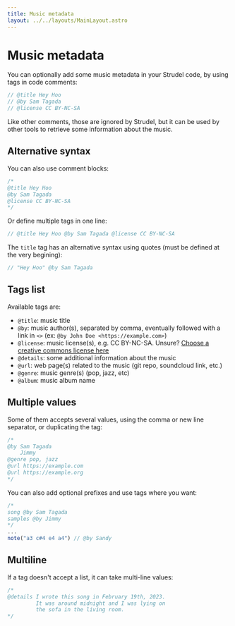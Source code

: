 ```yaml
---
title: Music metadata
layout: ../../layouts/MainLayout.astro
---
```



# Music metadata

You can optionally add some music metadata in your Strudel code, by using tags in code comments:

```js
// @title Hey Hoo
// @by Sam Tagada
// @license CC BY-NC-SA
```

Like other comments, those are ignored by Strudel, but it can be used by other tools to retrieve some information about the music.

## Alternative syntax

You can also use comment blocks:

```js
/*
@title Hey Hoo
@by Sam Tagada
@license CC BY-NC-SA
*/
```

Or define multiple tags in one line:

```js
// @title Hey Hoo @by Sam Tagada @license CC BY-NC-SA
```

The `title` tag has an alternative syntax using quotes (must be defined at the very begining):

```js
// "Hey Hoo" @by Sam Tagada
```

## Tags list

Available tags are:

- `@title`: music title
- `@by`: music author(s), separated by comma, eventually followed with a link in `<>` (ex: `@by John Doe <https://example.com>`)
- `@license`: music license(s), e.g. CC BY-NC-SA. Unsure? [Choose a creative commons license here](https://creativecommons.org/choose/)
- `@details`: some additional information about the music
- `@url`: web page(s) related to the music (git repo, soundcloud link, etc.)
- `@genre`: music genre(s) (pop, jazz, etc)
- `@album`: music album name

## Multiple values

Some of them accepts several values, using the comma or new line separator, or duplicating the tag:

```js
/*
@by Sam Tagada
    Jimmy
@genre pop, jazz
@url https://example.com
@url https://example.org
*/
```

You can also add optional prefixes and use tags where you want:

```js
/*
song @by Sam Tagada
samples @by Jimmy
*/
...
note("a3 c#4 e4 a4") // @by Sandy
```

## Multiline

If a tag doesn't accept a list, it can take multi-line values:

```js
/*
@details I wrote this song in February 19th, 2023.
         It was around midnight and I was lying on
         the sofa in the living room.
*/
```
